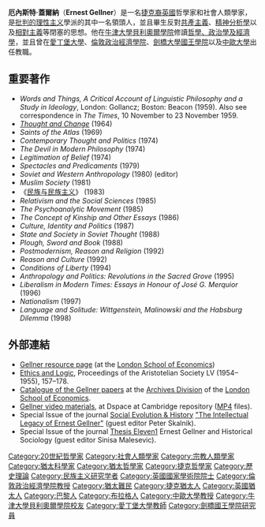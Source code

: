 {{expand|time=2015-12-23T13:47:39+00:00}}
{{Infobox philosopher
| region = [[西方哲學|西方哲學]]
| era = [[20世紀哲學|20世紀哲學]]
| name = Ernest Gellner
| image = Ernest Gellner 2.jpg
| birth_date = {{Birth date|1925|12|9|df=y}}
| birth_place = {{FRA}}[[巴黎|巴黎]]
| death_date = {{death date and age|1995|11|5|1925|12|9|df=y}}
| death_place = {{CZE}}[[布拉格|布拉格]]
| school_tradition = [[批判的理性主义|批判的理性主义]]
| main_interests = [[政治哲學|政治哲學]]、[[科學哲學|科學哲學]]、[[人類學|人類學]]、[[民族主義|民族主義]]
| influences = [[马克斯·韦伯|马克斯·韦伯]]、[[伯特兰·罗素|伯特兰·罗素]]、[[布罗尼斯拉夫·马林诺夫斯基|布罗尼斯拉夫·马林诺夫斯基]]、[[卡尔·波普尔|卡尔·波普尔]]
| influenced = [[安東尼·D·史密斯|安東尼·D·史密斯]]、[[Michael_Mann|Michael Mann]]、[[John_A._Hall|John A. Hall]]、[[José_Guilherme_Merquior|José Guilherme Merquior]]、[[Sinisa_Malesevic|Sinisa Malesevic]], 
}}
'''厄內斯特·蓋爾納'''（'''Ernest Gellner'''）{{BD|1925年|12月9日|1995年|11月5日||}}是一名[[捷克裔英國人|捷克裔英國]]哲學家和社會人類學家，是[[批判的理性主义|批判的理性主义]]學派的其中一名領頭人，並且畢生反對[[共產主義|共產主義]]、[[精神分析學|精神分析學]]以及[[相對主義|相對主義]]等閉塞的思想。他在[[牛津大學貝利奧爾學院|牛津大學貝利奧爾學院]]修讀[[哲學、政治學及經濟學|哲學、政治學及經濟學]]，並且曾在[[愛丁堡大學|愛丁堡大學]]、[[倫敦政治經濟學院|倫敦政治經濟學院]]、[[劍橋大學國王學院|劍橋大學國王學院]]以及[[中歐大學|中歐大學]]出任教職。
==重要著作==
*''Words and Things, A Critical Account of Linguistic Philosophy and a Study in Ideology'', London: Gollancz; Boston: Beacon (1959). Also see correspondence in ''The Times'', 10 November to 23 November 1959.
* ''[[Thought_and_Change|Thought and Change]]'' (1964)
* ''Saints of the Atlas'' (1969)
* ''Contemporary Thought and Politics'' (1974)
* ''The Devil in Modern Philosophy'' (1974)
* ''Legitimation of Belief'' (1974)
* ''Spectacles and Predicaments'' (1979)
* ''Soviet and Western Anthropology'' (1980) (editor)
* ''Muslim Society'' (1981)
* 《[[民族与民族主义|民族与民族主义]]》 (1983)
* ''Relativism and the Social Sciences'' (1985)
* ''The Psychoanalytic Movement'' (1985)
* ''The Concept of Kinship and Other Essays'' (1986)
* ''Culture, Identity and Politics'' (1987)
* ''State and Society in Soviet Thought'' (1988)
* ''Plough, Sword and Book'' (1988)
* ''Postmodernism, Reason and Religion'' (1992)
* ''Reason and Culture'' (1992)
* ''Conditions of Liberty'' (1994)
* ''Anthropology and Politics: Revolutions in the Sacred Grove'' (1995)
* ''Liberalism in Modern Times: Essays in Honour of José G. Merquior'' (1996)
* ''Nationalism'' (1997)
* ''Language and Solitude: Wittgenstein, Malinowski and the Habsburg Dilemma'' (1998)

==外部連結==
{{Commonscat|Ernest Gellner|厄內斯特·蓋爾納}}
{{wikiquote}}
* [http://www.lse.ac.uk/researchAndExpertise/units/gellner/index.htm Gellner resource page]{{Wayback|url=http://www.lse.ac.uk/researchAndExpertise/units/gellner/index.htm |date=20180630135444 }} (at the [[London_School_of_Economics|London School of Economics]])
* [http://www.ditext.com/gellner/el-frame.html Ethics and Logic]{{Wayback|url=http://www.ditext.com/gellner/el-frame.html |date=20181228194509 }}, Proceedings of the Aristotelian Society LV (1954–1955), 157–178.
* [http://archives.lse.ac.uk/Record.aspx?src=CalmView.Catalog&id=GELLNER Catalogue of the Gellner papers]{{Wayback|url=http://archives.lse.ac.uk/Record.aspx?src=CalmView.Catalog&id=GELLNER |date=20161121050330 }} at the [https://web.archive.org/web/20070618035533/http://www.lse.ac.uk/library/archive/Default.htm Archives Division] of the [[London_School_of_Economics|London School of Economics]].
* [http://www.dspace.cam.ac.uk/browse?type=author&order=ASC&rpp=20&value=Gellner%2C+Ernest Gellner video materials]{{Wayback|url=http://www.dspace.cam.ac.uk/browse?type=author&order=ASC&rpp=20&value=Gellner%2C+Ernest |date=20130701150801 }}, at Dspace at Cambridge repository ([[MP4|MP4]] files).
* Special Issue of the journal [[Social_Evolution_&_History|Social Evolution & History]]  [http://www.socionauki.ru/journal/seh_en/archive/2003_2 "The Intellectual Legacy of Ernest Gellner"]{{Wayback|url=http://www.socionauki.ru/journal/seh_en/archive/2003_2 |date=20200216150705 }} (guest editor Peter Skalnik).
* Special Issue of the journal [[Thesis_Eleven|Thesis Eleven]][http://thesiseleven.com/2015/06/15/issue-128-june-2015/] {{Wayback|url=http://thesiseleven.com/2015/06/15/issue-128-june-2015/ |date=20200929081808 }} Ernest Gellner and Historical Sociology  (guest editor Sinisa Malesevic).
{{s-start}}
{{s-aca}}
{{succession box|title=[[William_Wyse_Professor_of_Social_Anthropology|William Wyse Professor of Social Anthropology]] [[Cambridge_University|Cambridge University]]|years=1984–1992|before=[[Jack_Goody|Jack Goody]]|after=[[Marilyn_Strathern|Marilyn Strathern]]}}
{{s-end}}
{{Authority control}}
{{DEFAULTSORT:Gellner, Ernest}}
[[Category:20世紀哲學家|Category:20世紀哲學家]]
[[Category:社會人類學家|Category:社會人類學家]]
[[Category:宗教人類學家|Category:宗教人類學家]]
[[Category:猶太科學家|Category:猶太科學家]]
[[Category:猶太哲學家|Category:猶太哲學家]]
[[Category:捷克哲學家|Category:捷克哲學家]]
[[Category:歷史理論|Category:歷史理論]]
[[Category:民族主义研究学者|Category:民族主义研究学者]]
[[Category:英國國家學術院院士|Category:英國國家學術院院士]]
[[Category:倫敦政治經濟學院教授|Category:倫敦政治經濟學院教授]]
[[Category:猶太難民|Category:猶太難民]]
[[Category:捷克猶太人|Category:捷克猶太人]]
[[Category:英國猶太人|Category:英國猶太人]]
[[Category:巴黎人|Category:巴黎人]]
[[Category:布拉格人|Category:布拉格人]]
[[Category:中歐大學教授|Category:中歐大學教授]]
[[Category:牛津大學貝利奧爾學院校友|Category:牛津大學貝利奧爾學院校友]]
[[Category:愛丁堡大學教師|Category:愛丁堡大學教師]]
[[Category:劍橋國王學院研究員|Category:劍橋國王學院研究員]]